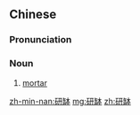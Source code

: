 {{also|研钵}}
==Chinese==
{{zh-forms|s=研钵}}

===Pronunciation===
{{zh-pron
|m=yánbō
|mn=géng-poah
|cat=n
}}

===Noun===
{{zh-noun}}

# [[mortar]] {{gloss|tool used to crush ingredients}}
#: {{zh-x|研缽 和 研杵|'''mortar''' and pestle}}

[[zh-min-nan:研缽]]
[[mg:研缽]]
[[zh:研缽]]